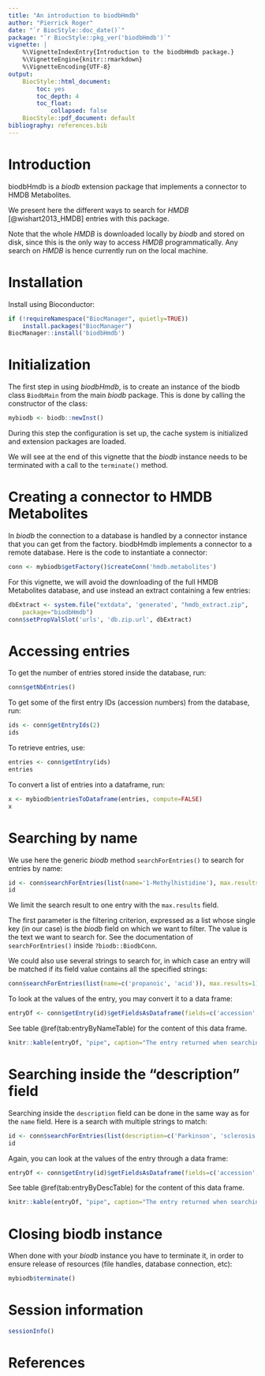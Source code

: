 ```yaml
---
title: "An introduction to biodbHmdb"
author: "Pierrick Roger"
date: "`r BiocStyle::doc_date()`"
package: "`r BiocStyle::pkg_ver('biodbHmdb')`"
vignette: |
    %\VignetteIndexEntry{Introduction to the biodbHmdb package.}
    %\VignetteEngine{knitr::rmarkdown}
    %\VignetteEncoding{UTF-8}
output:
    BiocStyle::html_document:
        toc: yes
        toc_depth: 4
        toc_float:
            collapsed: false
    BiocStyle::pdf_document: default
bibliography: references.bib
---
```


# Introduction

biodbHmdb is a *biodb* extension package that implements a connector to
HMDB Metabolites.

We present here the different ways to search for *HMDB* [@wishart2013_HMDB]
entries with this package.

Note that the whole *HMDB* is downloaded locally by *biodb* and stored on disk,
since this is the only way to access *HMDB* programmatically.
Any search on *HMDB* is hence currently run on the local machine.

# Installation

Install using Bioconductor:
```r
if (!requireNamespace("BiocManager", quietly=TRUE))
    install.packages("BiocManager")
BiocManager::install('biodbHmdb')
```

# Initialization

The first step in using *biodbHmdb*, is to create an instance of the biodb
class `BiodbMain` from the main *biodb* package. This is done by calling the
constructor of the class:
```r
mybiodb <- biodb::newInst()
```
During this step the configuration is set up, the cache system is initialized
and extension packages are loaded.

We will see at the end of this vignette that the *biodb* instance needs to be
terminated with a call to the `terminate()` method.

# Creating a connector to HMDB Metabolites

In *biodb* the connection to a database is handled by a connector instance that
you can get from the factory.
biodbHmdb implements a connector to a remote database.
Here is the code to instantiate a connector:
```r
conn <- mybiodb$getFactory()$createConn('hmdb.metabolites')
```

For this vignette, we will avoid the downloading of the full HMDB Metabolites
database, and use instead an extract containing a few entries:
```r
dbExtract <- system.file("extdata", 'generated', "hmdb_extract.zip",
    package="biodbHmdb")
conn$setPropValSlot('urls', 'db.zip.url', dbExtract)
```

# Accessing entries

To get the number of entries stored inside the database, run:
```r
conn$getNbEntries()
```

To get some of the first entry IDs (accession numbers) from the database, run:
```r
ids <- conn$getEntryIds(2)
ids
```

To retrieve entries, use:
```r
entries <- conn$getEntry(ids)
entries
```

To convert a list of entries into a dataframe, run:
```r
x <- mybiodb$entriesToDataframe(entries, compute=FALSE)
x
```

# Searching by name

We use here the generic *biodb* method `searchForEntries()` to search for
entries by name:
```r
id <- conn$searchForEntries(list(name='1-Methylhistidine'), max.results=1)
id
```
We limit the search result to one entry with the `max.results` field.

The first parameter is the filtering criterion, expressed as a list whose
single key (in our case) is the *biodb* field on which we want to filter.
The value is the text we want to search for.
See the documentation of `searchForEntries()` inside `?biodb::BiodbConn`.

We could also use several strings to search for, in which case an entry will be
matched if its field value contains all the specified strings:
```r
conn$searchForEntries(list(name=c('propanoic', 'acid')), max.results=1)
```

To look at the values of the entry, you may convert it to a data frame:
```r
entryDf <- conn$getEntry(id)$getFieldsAsDataframe(fields=c('accession', 'name'))
```
See table \@ref(tab:entryByNameTable) for the content of this data frame.

```r
knitr::kable(entryDf, "pipe", caption="The entry returned when searching by name.")
```

# Searching inside the "description" field

Searching inside the `description` field can be done in the same way as for the
`name` field.
Here is a search with multiple strings to match:
```r
id <- conn$searchForEntries(list(description=c('Parkinson', 'sclerosis')), max.results=1)
id
```

Again, you can look at the values of the entry through a data frame:
```r
entryDf <- conn$getEntry(id)$getFieldsAsDataframe(fields=c('accession', 'name', 'description'))
```
See table \@ref(tab:entryByDescTable) for the content of this data frame.

```r
knitr::kable(entryDf, "pipe", caption="The entry returned when searching by description.")
```

# Closing biodb instance

When done with your *biodb* instance you have to terminate it, in order to
ensure release of resources (file handles, database connection, etc):
```r
mybiodb$terminate()
```

# Session information

```r
sessionInfo()
```

# References
